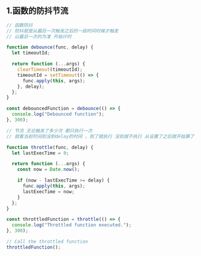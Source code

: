 ## 1.函数的防抖节流

```js
// 函数防抖
// 防抖就是从最后一次触发之后的一段时间时候才触发
// 以最后一次的为准 开始计时

function debounce(func, delay) {
  let timeoutId;

  return function (...args) {
    clearTimeout(timeoutId);
    timeoutId = setTimeout(() => {
      func.apply(this, args);
    }, delay);
  };
}

const debouncedFunction = debounce(() => {
  console.log("Debounced function");
}, 300);

// 节流 无论触发了多少次 都只执行一次
// 就看当前时间到没到delay的时间 ，到了就执行 没到就不执行 从设置了之后就开始算了

function throttle(func, delay) {
  let lastExecTime = 0;

  return function (...args) {
    const now = Date.now();

    if (now - lastExecTime >= delay) {
      func.apply(this, args);
      lastExecTime = now;
    }
  };
}

const throttledFunction = throttle(() => {
  console.log("Throttled function executed.");
}, 300);

// Call the throttled function
throttledFunction();
```